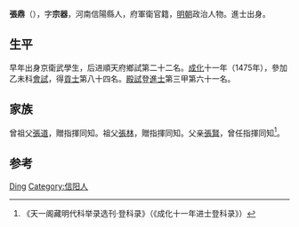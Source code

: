 {{Otheruses|other=名为张鼎的其他人物|张鼎}}
{{Otheruses|other=名为张宗器的其他人物|张宗器}}

'''張鼎'''（{{bd|1446年||？}}），字'''宗器'''，河南信陽縣人，府軍衛官籍，[[明朝|明朝]]政治人物。進士出身。

== 生平 ==
早年出身京衛武學生，后进順天府鄉試第二十二名。[[成化|成化]]十一年（1475年），參加乙未科[[會試|會試]]，得[[貢士|貢士]]第八十四名。[[殿試|殿試]]登[[進士|進士]]第三甲第六十一名。

== 家族 ==
曾祖父[[張道|張道]]，贈指揮同知。祖父[[張林|張林]]，贈指揮同知。父亲[[張賢|張賢]]，曾任指揮同知<ref>《天一阁藏明代科举录选刊·登科录》（《成化十一年进士登科录》）</ref>。

==参考==
{{reflist}}

{{成化十一年乙未科殿試金榜}}

{{Authority control}}
{{DEFAULTSORT:Zhang张}}
[[Category:张姓|Ding]]
[[Category:信阳人|Category:信阳人]]

{{明朝人物小作品}}